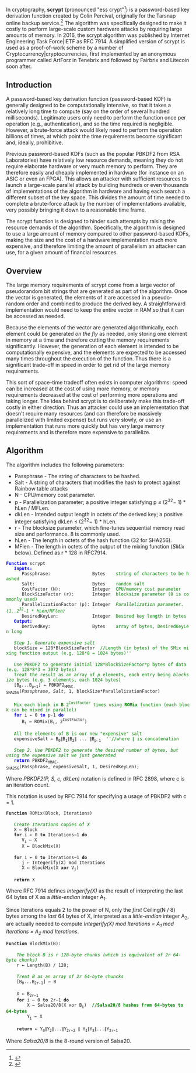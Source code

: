 In cryptography, '''scrypt''' (pronounced "ess crypt"<ref>{{cite web|title=Colin Percival on Twitter|url=https://twitter.com/cperciva/status/734613598383841281}}</ref>) is a password-based key derivation function created by Colin Percival, originally for the Tarsnap online backup service.<ref>{{cite web|title=scrypt page on the Tarsnap website|url=http://www.tarsnap.com/scrypt.html|accessdate=21 January 2014}}</ref>  The algorithm was specifically designed to make it costly to perform large-scale custom hardware attacks by requiring large amounts of memory. In 2016, the scrypt algorithm was published by Internet Engineering Task Force|IETF as RFC 7914. A simplified version of scrypt is used as a proof-of-work scheme by a number of Cryptocurrency|cryptocurrencies, first implemented by an anonymous programmer called ArtForz in Tenebrix and followed by Fairbrix and Litecoin soon after.

== Introduction ==

A password-based key derivation function (password-based KDF) is generally designed to be computationally intensive, so that it takes a relatively long time to compute (say on the order of several hundred milliseconds). Legitimate users only need to perform the function once per operation (e.g., authentication), and so the time required is negligible. However, a brute-force attack would likely need to perform the operation billions of times, at which point the time requirements become significant and, ideally, prohibitive.

Previous password-based KDFs (such as the popular PBKDF2 from RSA Laboratories) have relatively low resource demands, meaning they do not require elaborate hardware or very much memory to perform. They are therefore easily and cheaply implemented in hardware (for instance on an ASIC or even an FPGA). This allows an attacker with sufficient resources to launch a large-scale parallel attack by building hundreds or even thousands of implementations of the algorithm in hardware and having each search a different subset of the key space. This divides the amount of time needed to complete a brute-force attack by the number of implementations available, very possibly bringing it down to a reasonable time frame.

The scrypt function is designed to hinder such attempts by raising the resource demands of the algorithm. Specifically, the algorithm is designed to use a large amount of memory compared to other password-based KDFs, making the size and the cost of a hardware implementation much more expensive, and therefore limiting the amount of parallelism an attacker can use, for a given amount of financial resources.

== Overview ==
The large memory requirements of scrypt come from a large vector of pseudorandom bit strings that are generated as part of the algorithm. Once the vector is generated, the elements of it are accessed in a pseudo-random order and combined to produce the derived key. A straightforward implementation would need to keep the entire vector in RAM so that it can be accessed as needed.

Because the elements of the vector are generated algorithmically, each element could be generated ''on the fly'' as needed, only storing one element in memory at a time and therefore cutting the memory requirements significantly. However, the generation of each element is intended to be computationally expensive, and the elements are expected to be accessed many times throughout the execution of the function. Thus there is a significant trade-off in speed in order to get rid of the large memory requirements.

This sort of space–time tradeoff often exists in computer algorithms: speed can be increased at the cost of using more memory, or memory requirements decreased at the cost of performing more operations and taking longer. The idea behind scrypt is to deliberately make this trade-off costly in either direction. Thus an attacker could use an implementation that doesn't require many resources (and can therefore be massively parallelized with limited expense) but runs very slowly, or use an implementation that runs more quickly but has very large memory requirements and is therefore more expensive to parallelize.

== Algorithm ==

The algorithm includes the following parameters:

* Passphrase - The string of characters to be hashed.
* Salt - A string of characters that modifies the hash to protect against Rainbow table attacks
* N - CPU/memory cost parameter.
* p - Parallelization parameter; a positive integer satisfying p ≤ (2<sup>32</sup>− 1) * hLen / MFLen.
* dkLen - Intended output length in octets of the derived key; a positive integer satisfying dkLen ≤ (2<sup>32</sup>− 1) * hLen.
* r - The blocksize parameter, which fine-tunes sequential memory read size and performance. 8 is commonly used.
* hLen - The length in octets of the hash function (32 for SHA256).
* MFlen - The length in octets of the output of the mixing function (''SMix'' below). Defined as r * 128 in RFC7914.

 <span style="color:blue;">'''Function'''</span> scrypt
    <span style="color:blue;">'''Inputs:'''</span>
       Passphrase:                Bytes    <span style="color:green;">string of characters to be hashed</span>
       Salt:                      Bytes    <span style="color:green;">random salt</span>
       CostFactor (N):            Integer  <span style="color:green;">CPU/memory cost parameter</span>
       BlockSizeFactor (r):       Integer  <span style="color:green;">blocksize parameter (8 is commonly used)</span>
       ParallelizationFactor (p): Integer  <span style="color:green;">''Parallelization parameter. (1..2<sup>32</sup>-1 * hLen/MFlen)''</span>
       DesiredKeyLen:             Integer  <span style="color:green;">Desired key length in bytes</span>
    <span style="color:blue;">'''Output:'''</span>
       DerivedKey:                Bytes    <span style="color:green;">array of bytes, DesiredKeyLen long</span>
 
    <span style="color:green;">''Step 1. Generate expensive salt''</span>
    blockSize ← 128*BlockSizeFactor  <span style="color:green;">//Length (in bytes) of the SMix mixing function output (e.g. 128*8 = 1024 bytes)''</span>
 
    <span style="color:green;">Use PBKDF2 to generate initial 128*BlockSizeFactor*p bytes of data (e.g. 128*8*3 = 3072 bytes)</span>
    <span style="color:green;">Treat the result as an array of ''p'' elements, each entry being ''blocksize'' bytes (e.g. 3 elements, each 1024 bytes)</span>
    [B<sub>0</sub>...B<sub>p−1</sub>] ← PBKDF2<sub>HMAC-SHA256</sub>(''Passphrase'', ''Salt'', 1, blockSize*ParallelizationFactor)
 
    <span style="color:green;">Mix each block in '''B''' 2<sup>CostFactor</sup> times using '''ROMix''' function (each block can be mixed in parallel)</span>
    <span style="color:blue;">'''for'''</span> i ← 0 <span style="color:blue;">'''to'''</span> p-1 <span style="color:blue;">'''do'''</span>
       B<sub>i</sub> ← ROMix(B<sub>i</sub>, 2<sup>CostFactor</sup>)
 
    <span style="color:green;">All the elements of B is our new "expensive" salt</span>
    expensiveSalt ← B<sub>0</sub>∥B<sub>1</sub>∥B<sub>2</sub>∥ ... ∥B<sub>p-1</sub>  <span style="color:green;">''//where ∥ is concatenation</span>
  
    <span style="color:green;">''Step 2. Use PBKDF2 to generate the desired number of bytes, but using the expensive salt we just generated''</span>
    <span style="color:blue;">'''return'''</span> PBKDF2<sub>HMAC-SHA256</sub>(Passphrase, expensiveSalt, 1, DesiredKeyLen);

Where ''PBKDF2(P, S, c, dkLen)'' notation is defined in RFC 2898, where c is an iteration count.

This notation is used by RFC 7914 for specifying a usage of PBKDF2 with c = 1.
 '''Function''' ROMix(Block, Iterations)
 
    <span style="color:green;">Create ''Iterations'' copies of ''X''</span>
    X ← Block
    '''for''' i ← 0 '''to''' Iterations−1 '''do'''
       V<sub>i</sub> ← X
       X ← BlockMix(X)
 
    '''for''' i ← 0 '''to''' Iterations−1 '''do'''
       j ← Integerify(X) mod Iterations 
       X ← BlockMix(X '''xor''' V<sub>j</sub>)
 
    '''return''' X

Where RFC 7914 defines ''Integerify(X)'' as the result of interpreting the last 64 bytes of X as a ''little-endian'' integer A<sub>1</sub>.

Since Iterations equals 2 to the power of N, only the ''first'' Ceiling(N / 8) bytes among the ''last'' 64 bytes of X, interpreted as a ''little-endian'' integer A<sub>2</sub>, are actually needed to compute ''Integerify(X) mod Iterations = A<sub>1</sub> mod Iterations = A<sub>2</sub> mod Iterations''.

 '''Function''' BlockMix(B):
 
     <span style="color:green;">''The block B is r 128-byte chunks (which is equivalent of 2r 64-byte chunks)''</span>
     r ← Length(B) / 128;
 
     <span style="color:green;">''Treat B as an array of 2r 64-byte chuncks''</span>
     [B<sub>0</sub>...B<sub>2r-1</sub>] ← B
 
     X ← B<sub>2r−1</sub>
     '''for''' i ← 0 '''to''' 2r−1 '''do'''
         X ← Salsa20/8(X xor B<sub>i</sub>)  <span style="color:green;">'''//Salsa20/8 hashes from 64-bytes to 64-bytes'''</span>
         Y<sub>i</sub> ← X
 
     '''return''' ← Y<sub>0</sub>∥Y<sub>2</sub>∥...∥Y<sub>2r−2</sub> ∥ Y<sub>1</sub>∥Y<sub>3</sub>∥...∥Y<sub>2r−1</sub>

Where ''Salsa20/8'' is the 8-round version of Salsa20.
